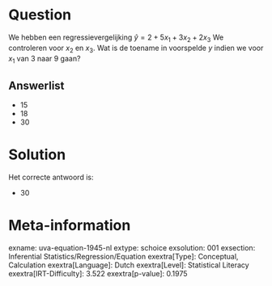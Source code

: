 Question
========

We hebben een regressievergelijking $\hat{y} = 2 + 5x_{1} +
3x_{2} + 2x_{3}$ We controleren voor *x*~2~ en *x*~3~. Wat is de
toename in voorspelde *y* indien we voor *x*~1~ van 3 naar 9 gaan?

Answerlist
----------

* 15
* 18
* 30

Solution
========

Het correcte antwoord is: 

* 30

Meta-information
================
exname: uva-equation-1945-nl
extype: schoice
exsolution: 001
exsection: Inferential Statistics/Regression/Equation
exextra[Type]: Conceptual, Calculation
exextra[Language]: Dutch
exextra[Level]: Statistical Literacy
exextra[IRT-Difficulty]: 3.522
exextra[p-value]: 0.1975
